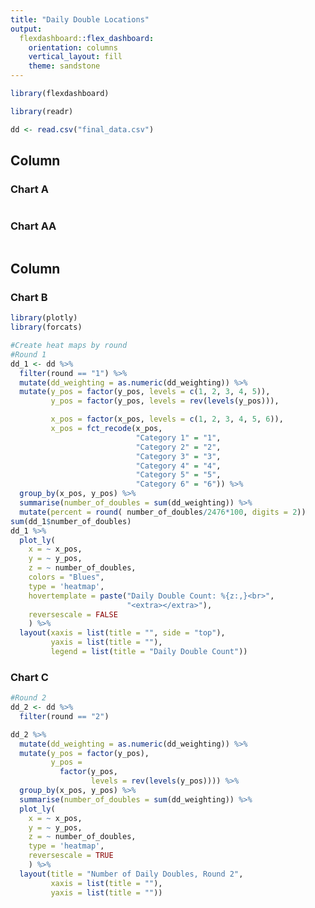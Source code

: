 ```yaml
---
title: "Daily Double Locations"
output: 
  flexdashboard::flex_dashboard:
    orientation: columns
    vertical_layout: fill
    theme: sandstone
---
```


```r
library(flexdashboard)
```

```r
library(readr)

dd <- read.csv("final_data.csv")
```


Column {.tabset .tabset-fade}
-----------------------------------------------------------------------

### Chart A

```r



```


### Chart AA

```r

```

Column {data-width=350}
-----------------------------------------------------------------------

### Chart B

```r
library(plotly)
library(forcats)

#Create heat maps by round
#Round 1
dd_1 <- dd %>%
  filter(round == "1") %>% 
  mutate(dd_weighting = as.numeric(dd_weighting)) %>% 
  mutate(y_pos = factor(y_pos, levels = c(1, 2, 3, 4, 5)),
         y_pos = factor(y_pos, levels = rev(levels(y_pos))),

         x_pos = factor(x_pos, levels = c(1, 2, 3, 4, 5, 6)),
         x_pos = fct_recode(x_pos, 
                            "Category 1" = "1",
                            "Category 2" = "2",
                            "Category 3" = "3",
                            "Category 4" = "4",
                            "Category 5" = "5",
                            "Category 6" = "6")) %>%
  group_by(x_pos, y_pos) %>% 
  summarise(number_of_doubles = sum(dd_weighting)) %>% 
  mutate(percent = round( number_of_doubles/2476*100, digits = 2))
sum(dd_1$number_of_doubles)
dd_1 %>% 
  plot_ly(
    x = ~ x_pos,
    y = ~ y_pos,
    z = ~ number_of_doubles,
    colors = "Blues",
    type = 'heatmap',
    hovertemplate = paste("Daily Double Count: %{z:,}<br>",
                          "<extra></extra>"),
    reversescale = FALSE
    ) %>%
  layout(xaxis = list(title = "", side = "top"), 
         yaxis = list(title = ""),
         legend = list(title = "Daily Double Count")) 


```

### Chart C

```r
#Round 2
dd_2 <- dd %>%
  filter(round == "2")

dd_2 %>% 
  mutate(dd_weighting = as.numeric(dd_weighting)) %>% 
  mutate(y_pos = factor(y_pos), 
         y_pos = 
           factor(y_pos, 
                  levels = rev(levels(y_pos)))) %>%
  group_by(x_pos, y_pos) %>% 
  summarise(number_of_doubles = sum(dd_weighting)) %>% 
  plot_ly(
    x = ~ x_pos,
    y = ~ y_pos,
    z = ~ number_of_doubles,
    type = 'heatmap',
    reversescale = TRUE
    ) %>%
  layout(title = "Number of Daily Doubles, Round 2", 
         xaxis = list(title = ""), 
         yaxis = list(title = ""))
```

